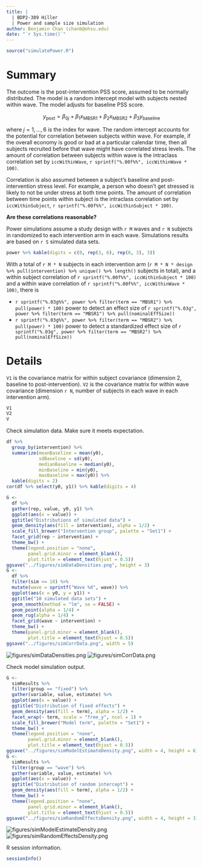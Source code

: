 ```yaml
---
title: |
  | BDP2-389 Hiller
  | Power and sample size simulation
author: Benjamin Chan (chanb@ohsu.edu)
date: "`r Sys.time()`"
---
```


```r
source("simulatePower.R")
```

# Summary

The outcome is the post-intervention PSS score, assumed to be normally distributed.
The model is a random intercept model with subjects nested within wave.
The model adjusts for baseline PSS score.

$$
y_\text{post} = \beta_{0j} + \beta_1 x_\text{MBSR1} + \beta_2 x_\text{MBSR2} + \beta_3 y_\text{baseline}
$$

where $j = 1, \ldots, 6$ is the index for wave.
The random intercept accounts for the potential for correlation between subjects within wave.
For example, if the overall economy is good or bad at a particular calendar time, then all subjects recruited before that wave might have correlated stress levels.
The amount of correlation between subjects within wave is the intraclass correlation set by `iccWithinWave`, `r sprintf("%.00f%%", iccWithinWave * 100)`.

Correlation is also assumed between a subject's baseline and post-intervention stress level.
For example, a person who doesn't get stressed is likely to not be under stress at both time points.
The amount of correlation between time points within subject is the intraclass correlation set by `iccWithinSubject`, `r sprintf("%.00f%%", iccWithinSubject * 100)`.

**Are these correlations reasonable?**

Power simulations assume a study design with `r M` waves and `r N` subjects in randomized to each intervention arm in each wave.
Simulations results are based on `r S` simulated data sets.

```r
power %>% kable(digits = c(0, rep(3, 6), rep(0, 3), 3))
```

With a total of `r M * N` subjects in each intervention arm 
(`r M * N * design %>% pull(intervention) %>% unique() %>% length()` subjects in total), 
and a within subject correlation of `r sprintf("%.00f%%", iccWithinSubject * 100)` 
and a within wave correlation of `r sprintf("%.00f%%", iccWithinWave * 100)`, 
there is

* `r sprintf("%.03g%%", power %>% filter(term == "MBSR1") %>% pull(power) * 100)` 
  power to detect an effect size of 
  `r sprintf("%.03g", power %>% filter(term == "MBSR1") %>% pull(nominalEffSize))`
* `r sprintf("%.03g%%", power %>% filter(term == "MBSR2") %>% pull(power) * 100)` 
  power to detect a standardized effect size of 
  `r sprintf("%.03g", power %>% filter(term == "MBSR2") %>% pull(nominalEffSize))`

# Details

`V1` is the covariance matrix for within subject covariance (dimension 2, baseline to post-intervention).
`V2` is the covariance matrix for within wave covariance (dimension `r N`, number of subjects in each wave in each intervention arm).

```r
V1
V2
V
```

Check simulation data.
Make sure it meets expectation.

```r
df %>%
  group_by(intervention) %>%
  summarize(meanBaseline = mean(y0),
            sdBaseline = sd(y0),
            medianBaseline = median(y0),
            minBaseline = min(y0),
            maxBaseline = max(y0)) %>%
  kable(digits = 2)
cor(df %>% select(y0, y1)) %>% kable(digits = 4)
```

```r
G <- 
  df %>%
  gather(rep, value, y0, y1) %>%
  ggplot(aes(x = value)) +
  ggtitle("Distributions of simulated data") +
  geom_density(aes(fill = intervention), alpha = 1/2) +
  scale_fill_brewer("Intervention group", palette = "Set1") +
  facet_grid(rep ~ intervention) +
  theme_bw() +
  theme(legend.position = "none",
        panel.grid.minor = element_blank(),
        plot.title = element_text(hjust = 0.5))
ggsave("../figures/simDataDensities.png", height = 3)
G <-
  df %>%
  filter(sim <= 10) %>%
  mutate(wave = sprintf("Wave %d", wave)) %>%
  ggplot(aes(x = y0, y = y1)) +
  ggtitle("10 simulated data sets") +
  geom_smooth(method = "lm", se = FALSE) +
  geom_point(alpha = 1/4) +
  geom_rug(alpha = 1/4) +
  facet_grid(wave ~ intervention) +
  theme_bw() +
  theme(panel.grid.minor = element_blank(),
        plot.title = element_text(hjust = 0.5))
ggsave("../figures/simCorrData.png", width = 5)
```

![figures/simDataDensities.png](figures/simDataDensities.png)
![figures/simCorrData.png](figures/simCorrData.png)

Check model simulation output.

```r
G <- 
  simResults %>%
  filter(group == "fixed") %>%
  gather(variable, value, estimate) %>%
  ggplot(aes(x = value)) +
  ggtitle("Distribution of fixed effects") +
  geom_density(aes(fill = term), alpha = 1/2) +
  facet_wrap(~ term, scale = "free_y", ncol = 1) +
  scale_fill_brewer("Model term", palette = "Set1") +
  theme_bw() +
  theme(legend.position = "none",
        panel.grid.minor = element_blank(),
        plot.title = element_text(hjust = 0.5))
ggsave("../figures/simModelEstimateDensity.png", width = 4, height = 6)
G <- 
  simResults %>%
  filter(group == "wave") %>%
  gather(variable, value, estimate) %>%
  ggplot(aes(x = value)) +
  ggtitle("Distribution of random intercept") +
  geom_density(aes(fill = term), alpha = 1/2) +
  theme_bw() +
  theme(legend.position = "none",
        panel.grid.minor = element_blank(),
        plot.title = element_text(hjust = 0.5))
ggsave("../figures/simRandomEffectsDensity.png", width = 4, height = 3)
```

![figures/simModelEstimateDensity.png](figures/simModelEstimateDensity.png)
![figures/simRandomEffectsDensity.png](figures/simRandomEffectsDensity.png)


R session information.

```r
sessionInfo()
```
